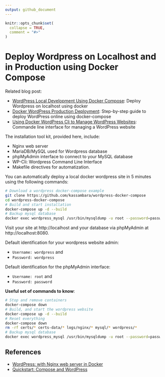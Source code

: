```yaml
---
output: github_document
---
```


<!-- README.md is generated from README.Rmd. Please edit that file -->

```r
knitr::opts_chunk$set(
  collapse = TRUE,
  comment = "#>"
)
```
   
# Deploy Wordpress on Localhost and in Production using Docker Compose
   
   
Related blog post:
   
- [WordPress Local Development Using Docker Compose](https://www.datanovia.com/en/lessons/wordpress-local-development-using-docker-compose/): Deploy Wordpress on localhost using docker
- [Docker WordPress Production Deployment](https://www.datanovia.com/en/lessons/docker-wordpress-production-deployment/): Step-by-step guide to deploy WordPress online using docker-compose
- [Using Docker WordPress Cli to Manage WordPress Websites](https://www.datanovia.com/en/lessons/using-docker-wordpress-cli-to-manage-wordpress-websites/): Commande line interface for managing a WordPress website


The installation tool kit, provided here, include:
  
- Nginx web server
- MariaDB/MySQL used for Wordpress database
- phpMyAdmin interface to connect to your MySQL database
- WP-Cli: Wordpress Command Line Interface
- Makefile directives for automatization.
    
    
You can automatically deploy a local docker wordpress site in 5 minutes using the following commands:
   
   
```bash
# Download a wordpress docker-compose example
git clone https://github.com/kassambara/wordpress-docker-compose
cd wordpress-docker-compose
# Build and start installation
docker-compose up -d --build
# Backup mysql database
docker exec wordpress_mysql /usr/bin/mysqldump -u root --password=password wordpress > backup.sql
```

Visit your site at http://localhost and your database via phpMyAdmin at http://localhost:8080. 
   
Default identification for your wordpress website admin:
   
- `Username: wordpress` and 
- `Password: wordpress`
  
Default identification for the phpMyAdmin interface:
  
- `Username: root` and 
- `Password: password`
  

  
**Useful set of commands to know**:


```bash
# Stop and remove containers
docker-compose down
# Build, and start the wordpress website
docker-compose up -d --build
# Reset everything
docker-compose down
rm -rf certs/* certs-data/* logs/nginx/* mysql/* wordpress/*
# Backup mysql database
docker exec wordpress_mysql /usr/bin/mysqldump -u root --password=password wordpress > backup.sql
```
  

## References


- [WordPress: with Nginx web server in Docker](https://github.com/mjstealey/wordpress-nginx-docker)
- [Quickstart: Compose and WordPress](https://docs.docker.com/compose/wordpress/)
